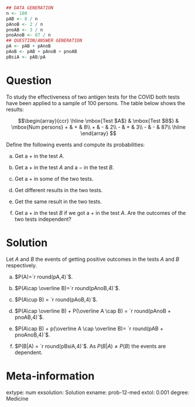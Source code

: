 
```r
## DATA GENERATION
n <- 100
pAB <- 8 / n
pAnoB <- 2 / n
pnoAB <- 3 / n
pnoAnoB <- 87 / n
## QUESTION/ANSWER GENERATION
pA <- pAB + pAnoB
pAoB <- pAB + pAnoB + pnoAB
pBsiA <- pAB/pA
```

Question
========
To study the effectiveness of two antigen tests for the COVID both tests have been applied to a sample of 100 persons. The table below shows the results:

$$\begin{array}{ccr}
\hline
\mbox{Test $A$} & \mbox{Test $B$} & \mbox{Num persons}  
+ & + & 8\\
+ & - & 2\\
- & + & 3\\
- & - & 87\\
\hline
\end{array}
$$

Define the following events and compute its probabilities:


a. Get a $+$ in the test $A$.

a. Get a $+$ in the test $A$ and a $-$ in the test $B$.

a. Get a $+$ in some of the two tests.

a. Get different results in the two tests.

a. Get the same result in the two tests.

a. Get a $+$ in the test $B$ if we got a $+$ in the test $A$.
Are the outcomes of the two tests independent?

Solution
========
Let $A$ and $B$ the events of getting positive outcomes in the tests $A$ and $B$ respectively.

a. $P(A)=`r round(pA,4)`$.

a. $P(A\cap \overline B)=`r round(pAnoB,4)`$.

a. $P(A\cup B) = `r round(pAoB,4)`$.

a. $P(A\cap \overline B) + P(\overline A \cap B) = `r round(pAnoB + pnoAB,4)`$.

a. $P(A\cap B) + p(\overline A \cap \overline B)= `r round(pAB + pnoAnoB,4)`$.

a. $P(B|A) = `r round(pBsiA,4)`$.
As $P(B|A)\neq P(B)$ the events are dependent.

Meta-information 
================
extype: num
exsolution: Solution
exname: prob-12-med
extol: 0.001
degree: Medicine
 
